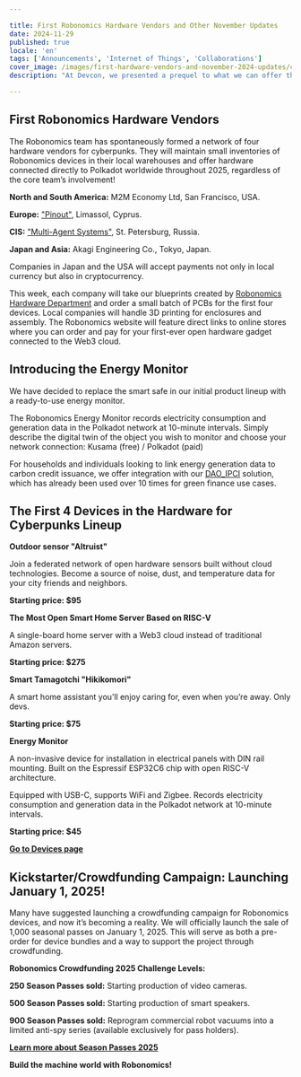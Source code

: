 ```yaml
---

title: First Robonomics Hardware Vendors and Other November Updates
date: 2024-11-29
published: true
locale: 'en'
tags: ['Announcements', 'Internet of Things', 'Collaborations']
cover_image: /images/first-hardware-vendors-and-november-2024-updates/cover.webp
description: "At Devcon, we presented a prequel to what we can offer the community in the 2025 season. Now, we are moving to the next stage."

---
```


## First Robonomics Hardware Vendors

The Robonomics team has spontaneously formed a network of four hardware vendors for cyberpunks. They will maintain small inventories of Robonomics devices in their local warehouses and offer hardware connected directly to Polkadot worldwide throughout 2025, regardless of the core team’s involvement!

**North and South America:** M2M Economy Ltd, San Francisco, USA.

**Europe:**  [ "Pinout"](https://pinout.cloud), Limassol, Cyprus.

**CIS:**  [ "Multi-Agent Systems"](http://multi-agent.io), St. Petersburg, Russia.

**Japan and Asia:** Akagi Engineering Co., Tokyo, Japan.

Companies in Japan and the USA will accept payments not only in local currency but also in cryptocurrency.

This week, each company will take our blueprints created by [Robonomics Hardware Department](https://x.com/RobonomicsHW) and order a small batch of PCBs for the first four devices. Local companies will handle 3D printing for enclosures and assembly. The Robonomics website will feature direct links to online stores where you can order and pay for your first-ever open hardware gadget connected to the Web3 cloud.

## Introducing the Energy Monitor

We have decided to replace the smart safe in our initial product lineup with a ready-to-use energy monitor.

The Robonomics Energy Monitor records electricity consumption and generation data in the Polkadot network at 10-minute intervals. Simply describe the digital twin of the object you wish to monitor and choose your network connection: Kusama (free) / Polkadot (paid)

For households and individuals looking to link energy generation data to carbon credit issuance, we offer integration with our [DAO_IPCI](https://x.com/DAO_IPCI) solution, which has already been used over 10 times for green finance use cases.

## The First 4 Devices in the Hardware for Cyberpunks Lineup

<div class="oldy space-b">

**Outdoor sensor "Altruist"**

Join a federated network of open hardware sensors built without cloud technologies. Become a source of noise, dust, and temperature data for your city friends and neighbors.

**Starting price: $95**

</div>

<div class="oldy space-b">

**The Most Open Smart Home Server Based on RISC-V**

A single-board home server with a Web3 cloud instead of traditional Amazon servers.

**Starting price: $275**

</div>

<div class="oldy space-b">

**Smart Tamagotchi "Hikikomori"**

A smart home assistant you’ll enjoy caring for, even when you’re away. Only devs.

**Starting price: $75**

</div>

<div class="oldy space-b">

**Energy Monitor**

A non-invasive device for installation in electrical panels with DIN rail mounting. Built on the Espressif ESP32C6 chip with open RISC-V architecture.

Equipped with USB-C, supports WiFi and Zigbee. Records electricity consumption and generation data in the Polkadot network at 10-minute intervals.

**Starting price: $45**

</div>

[**Go to Devices page**](/devices/)

## Kickstarter/Crowdfunding Campaign: Launching January 1, 2025!

Many have suggested launching a crowdfunding campaign for Robonomics devices, and now it’s becoming a reality. We will officially launch the sale of 1,000 seasonal passes on January 1, 2025. This will serve as both a pre-order for device bundles and a way to support the project through crowdfunding.

<div class="oldy space-b">

**Robonomics Crowdfunding 2025 Challenge Levels:**

**250 Season Passes sold:** Starting production of video cameras.

**500 Season Passes sold:** Starting production of smart speakers.

**900 Season Passes sold:** Reprogram commercial robot vacuums into a limited anti-spy series (available exclusively for pass holders).

</div>

[**Learn more about Season Passes 2025**](https://robonomics.network/blog/robo-season-pass-2025-welcome-to-the-paper-st-club/)

**Build the machine world with Robonomics!**
